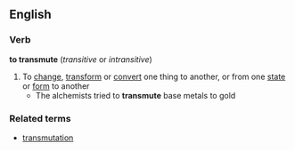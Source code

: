 ==English==
===Verb===
'''to transmute'''  (''transitive'' or ''intransitive'')
#To [[change]], [[transform]] or [[convert]] one thing to another, or from one [[state]] or [[form]] to another
#* The alchemists tried to '''transmute''' base metals to gold
===Related terms===
*[[transmutation]]